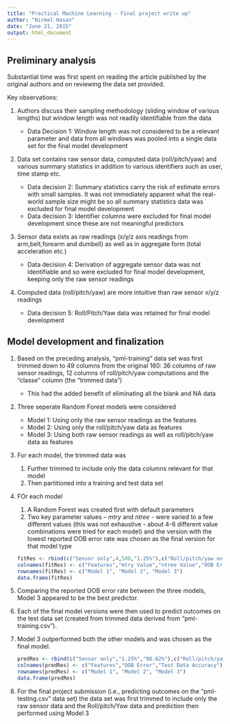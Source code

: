 ```yaml
---
title: "Practical Machine Learning - Final project write up"
author: "Nirmal Hasan"
date: "June 21, 2015"
output: html_document
---
```


## Preliminary analysis

Substantial time was first spent on reading the article published by the original 
authors and on reviewing the data set provided. 

Key observations:
  
1. Authors discuss their sampling methodology (sliding window of various lengths)
but window length was not readily identifiable from the data

    + Data Decision 1: Window length was not considered to be a relevant parameter and 
    data from all windows was pooled into a single data set for the final model 
    development
    
      
    
2. Data set contains raw sensor data, computed data (roll/pitch/yaw) and various
summary statistics in addition to various identifiers such as user, time stamp
etc. 

    + Data decision 2: Summary statistics carry the risk of estimate errors with 
    small samples. It was not immediately apparent what the real-world sample size 
    might be so all summary statistics data was excluded for final model development
    + Data decision 3: Identifier columns were excluded for final model development
    since these are not meaningful predictors
    
      
    
3. Sensor data exists as raw readings (x/y/z axis readings from arm,belt,forearm 
and dumbell) as well as in aggregate form (total acceleration etc.)

    + Data decision 4: Derivation of aggregate sensor data was not identifiable
    and so were excluded for final model development, keeping only the raw
    sensor readings
    
      
  
4. Computed data (roll/pitch/yaw) are more intuitive than raw sensor x/y/z 
readings

    + Data decision 5: Roll/Pitch/Yaw data was retained for final model 
    development
    
      
    
## Model development and finalization

1. Based on the preceding analysis, "pml-training" data set was first trimmed down to 49 columns from 
the original 160: 36 columns of raw sensor readings, 12 columns of roll/pitch/yaw 
computations and the "classe" column (the "trimmed data")

    + This had the added benefit of eliminating all the blank and NA data
    
      
    
2. Three seperate Random Forest models were considered
 
    + Model 1: Using only the raw sensor readings as the features
    + Model 2: Using only the roll/pitch/yaw data as features
    + Model 3: Using both raw sensor readings as well as roll/pitch/yaw data
    as features
    
      
    
3. For each model, the trimmed data was 

    1. Further trimmed to include only the data columns relevant for that model
    2. Then partitioned into a training and test data set
      
    
4. FOr each model

    1. A Random Forest was created first with default parameters
    2. Two key parameter values -- *mtry* and *ntree* - were varied to a few 
    different values (this was not exhaustive - about 4-6 different value
    combinations were tried for each model) and the version with the lowest 
    reported OOB error rate was chosen as the final version for that model type
    
    ```r
    fitRes <- rbind(c("Sensor only",4,500,"1.25%"),c("Roll/pitch/yaw only",4,500,"1.04%"),c("Sensor and Roll/pitch/yaw",6,2000,"0.41%"))
    colnames(fitRes) <- c("Features","mtry Value","ntree Value","OOB Error")
    rownames(fitRes) <- c("Model 1", "Model 2", "Model 3")
    data.frame(fitRes)
    ```
 
 
   
5. Comparing the reported OOB error rate between the three models, Model 3 
appeared to be the best predictor. 
  
6. Each of the final model versions were then used to predict outcomes on the 
test data set (created from trimmed data derived from "pml-training.csv"). 

  
7. Model 3 outperformed both the other models and was chosen as the final model. 


    ```r
    predRes <- rbind(c("Sensor only","1.25%","98.62%"),c("Roll/pitch/yaw only","1.04%","98.83%"),c("Sensor and Roll/pitch/yaw","0.41%","99.68%"))
    colnames(predRes) <- c("Features","OOB Error","Test Data Accuracy")
    rownames(predRes) <- c("Model 1", "Model 2", "Model 3")
    data.frame(predRes)
    
    ```

8. For the final project submission (i.e., predicting outcomes on the "pml-testing.csv" data 
set) the data set was first trimmed to include only the raw sensor data and the 
Roll/pitch/Yaw data and prediction then performed using Model 3

    
